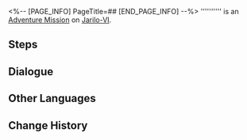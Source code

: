 <%-- [PAGE_INFO]
PageTitle=##
[END_PAGE_INFO] --%>
{{Stub|Dialogue.}}
{{Mission Infobox
|id            = 4040124
|title         = 
|image         = <!--Mission .png-->
|type          = Adventure
|event_name    = 
|chapter       = 
|requirements  = [[Trailblaze Mission]] ''[[Silent Galaxy]]'' completed
|summary       = <!--official mission summary from Fate's Atlas-->
|characters    = Trailblazer; Twin Sisters
|startLocation = [[Jarilo-VI]] - [[Hotel Corridor]]
|world         = Jarilo-VI
|area          = Hotel Corridor
|prev          = 
|next          = 
|rewards       = Adventure Log*2; Shield (Item)*20
}}
'''''''''' is an [[Adventure Mission]] on [[Jarilo-VI]].

==Steps==


<!--
==Gameplay Notes==

--><!--
==Trial Character==

-->
==Dialogue==
{{Stub Dialogue}}

{{Dialogue End}}

==Other Languages==
{{Other Languages
|en   = 
|zhs  = 
|zht  = 
|ja   = 
|ko   = 
|es   = 
|fr   = 
|ru   = 
|th   = 
|vi   = 
|de   = 
|id   = 
|pt   = 
}}

==Change History==
{{Change History|1.0}}
